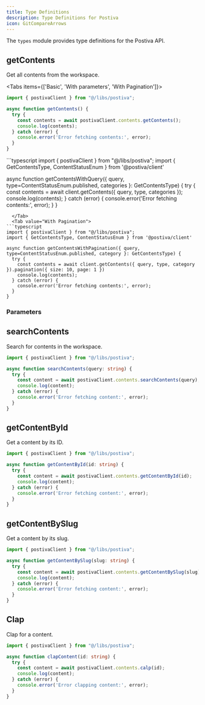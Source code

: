 ```yaml
---
title: Type Definitions
description: Type Definitions for Postiva
icon: GitCompareArrows
---
```


The `types` module provides type definitions for the Postiva API.

## getContents

Get all contents from the workspace.

<Tabs items={['Basic', 'With parameters', 'With Pagination']}>
  <Tab value="Basic">
```typescript
import { postivaClient } from "@/libs/postiva";

async function getContents() {
  try {
    const contents = await postivaClient.contents.getContents();
    console.log(contents);
  } catch (error) {
    console.error('Error fetching contents:', error);
  }
}
```
  </Tab>
  <Tab value="With parameters">
```typescript
import { postivaClient } from "@/libs/postiva";
import { GetContentsType, ContentStatusEnum } from '@postiva/client'

async function getContentsWithQuery({ query, type=ContentStatusEnum.published, categories }: GetContentsType) {
  try {
    const contents = await client.getContents({ query, type, categories });
    console.log(contents);
  } catch (error) {
    console.error('Error fetching contents:', error);
  }
}
```  
  </Tab>
  <Tab value="With Pagination">
```typescript
import { postivaClient } from "@/libs/postiva";
import { GetContentsType, ContentStatusEnum } from '@postiva/client'

async function getContentsWithPagination({ query, type=ContentStatusEnum.published, category }: GetContentsType) {
  try {
    const contents = await client.getContents({ query, type, category }).pagination({ size: 10, page: 1 })
    console.log(contents);
  } catch (error) {
    console.error('Error fetching contents:', error);
  }
}
```  
  </Tab>
</Tabs>

### Parameters


<AutoTypeTable path="./content/docs/props.ts" name="GetContentsType" />

## searchContents

Search for contents in the workspace.

```typescript
import { postivaClient } from "@/libs/postiva";

async function searchContents(query: string) {
  try {
    const content = await postivaClient.contents.searchContents(query);
    console.log(content);
  } catch (error) {
    console.error('Error fetching content:', error);
  }
}
```


## getContentById

Get a content by its ID.

```typescript
import { postivaClient } from "@/libs/postiva";

async function getContentById(id: string) {
  try {
    const content = await postivaClient.contents.getContentById(id);
    console.log(content);
  } catch (error) {
    console.error('Error fetching content:', error);
  }
}
```

## getContentBySlug

Get a content by its slug.

```typescript
import { postivaClient } from "@/libs/postiva";

async function getContentBySlug(slug: string) {
  try {
    const content = await postivaClient.contents.getContentBySlug(slug);
    console.log(content);
  } catch (error) {
    console.error('Error fetching content:', error);
  }
}
```

## Clap

Clap for a content.

```typescript
import { postivaClient } from "@/libs/postiva";

async function clapContent(id: string) {
  try {
    const content = await postivaClient.contents.calp(id);
    console.log(content);
  } catch (error) {
    console.error('Error clapping content:', error);
  }
}
```